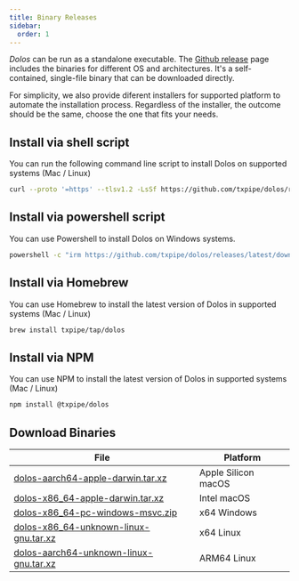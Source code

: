 ```yaml
---
title: Binary Releases
sidebar:
  order: 1
---
```


_Dolos_ can be run as a standalone executable. The [Github release](https://github.com/txpipe/dolos/releases/latest/) page includes the binaries for different OS and architectures. It's a self-contained, single-file binary that can be downloaded directly.

For simplicity, we also provide diferent installers for supported platform to automate the installation process. Regardless of the installer, the outcome should be the same, choose the one that fits your needs.

## Install via shell script

You can run the following command line script to install Dolos on supported systems (Mac / Linux)

```sh
curl --proto '=https' --tlsv1.2 -LsSf https://github.com/txpipe/dolos/releases/latest/download/dolos-installer.sh | sh
```

## Install via powershell script

You can use Powershell to install Dolos on Windows systems.

```sh
powershell -c "irm https://github.com/txpipe/dolos/releases/latest/download/dolos-installer.ps1 | iex"
```

## Install via Homebrew

You can use Homebrew to install the latest version of Dolos in supported systems (Mac / Linux)

```sh
brew install txpipe/tap/dolos
```

## Install via NPM

You can use NPM to install the latest version of Dolos in supported systems (Mac / Linux)

```sh
npm install @txpipe/dolos
```

## Download Binaries

|  File  | Platform |
|--------|----------|
| [dolos-aarch64-apple-darwin.tar.xz](https://github.com/txpipe/dolos/releases/latest/download/dolos-aarch64-apple-darwin.tar.xz) | Apple Silicon macOS |
| [dolos-x86_64-apple-darwin.tar.xz](https://github.com/txpipe/dolos/releases/latest/download/dolos-x86_64-apple-darwin.tar.xz) | Intel macOS |
| [dolos-x86_64-pc-windows-msvc.zip](https://github.com/txpipe/dolos/releases/latest/download/dolos-x86_64-pc-windows-msvc.zip) | x64 Windows |
| [dolos-x86_64-unknown-linux-gnu.tar.xz](https://github.com/txpipe/dolos/releases/latest/download/dolos-x86_64-unknown-linux-gnu.tar.xz) | x64 Linux |
| [dolos-aarch64-unknown-linux-gnu.tar.xz](https://github.com/txpipe/dolos/releases/latest/download/dolos-aarch64-unknown-linux-gnu.tar.xz) | ARM64 Linux |
